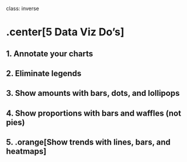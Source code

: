 
class: inverse

# .center[5 Data Viz Do's]

## 1. Annotate your charts
## 2. Eliminate legends
## 3. Show amounts with bars, dots, and lollipops
## 4. Show proportions with bars and waffles (not pies)
## 5. .orange[Show trends with lines, bars, and heatmaps]
